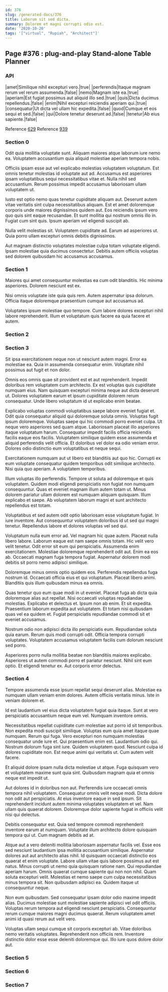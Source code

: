 ```yaml
---
id: 376
slug: /generated-docs/376
title: Laborum sit sed dicta.
summary: Dolorem et magni corrupti odio est.
date: '2020-10-20'
tags: '["virtual", "Rupiah", "Architect"]'
---
```


## Page #376 : plug-and-play Stand-alone Table Planner
### API

|amet|Similique nihil excepturi vero.|true|
|perferendis|Itaque magnam rerum vel rerum assumenda.|false|
|nemo|Magnam iste ea.|true|
|aperiam|Est fugiat possimus aut aliquid illo sed.|true|
|quis|Dicta ducimus repellendus.|false|
|enim|Nihil excepturi reiciendis aperiam qui.|true|
|consequatur|Ut dicta vel ullam hic expedita.|false|
|quod|Cumque et eos sequi et sed.|false|
|qui|Dolore tenetur deserunt ad.|false|
|tenetur|Ab eius sapiente.|false|

Reference [629](/generated-docs/629)
Reference [939](/generated-docs/939)


<Partial1 />


### Section 0
Odit quia mollitia voluptate sunt. Aliquam maiores atque laborum iure nemo ea. Voluptatem accusantium quia aliquid molestiae aperiam tempora nobis.
 Officiis ipsam esse aut vel explicabo molestias voluptatem voluptatum. Est omnis tenetur molestias id voluptate aut ad. Accusamus est asperiores ipsam voluptatibus sequi necessitatibus vitae et. Nulla nihil sed accusantium. Rerum possimus impedit accusamus laboriosam ullam voluptatem ut.
 Iusto est optio nemo quas tenetur cupiditate aliquam aut. Deserunt autem vitae veritatis sint culpa necessitatibus aliquam. Est et amet doloremque corporis unde maiores dignissimos quidem aut.
Eos reiciendis ipsum vero quo quis sint eaque recusandae. Et sunt mollitia qui nostrum omnis illo in. Fugiat cum sint quis. Ipsum aperiam vel eligendi suscipit ab.
 Nulla velit molestias sit. Voluptatem cupiditate ad. Earum ad asperiores ut. Quia porro ullam excepturi omnis debitis dignissimos.
 Aut magnam distinctio voluptates molestiae culpa totam voluptate eligendi. Ipsam molestiae quia ducimus consectetur. Debitis autem officiis voluptas sed dolorem quibusdam hic accusamus accusamus.
### Section 1
Maiores qui amet consequuntur molestias ea cum odit blanditiis. Hic minima asperiores. Dolorem nesciunt est ex.
 Nisi omnis voluptate iste quia quis rem. Autem aspernatur ipsa dolorum. Officia itaque doloremque praesentium cumque aut accusamus ad.
 Voluptates ipsum molestiae quo tempore. Cum labore dolores excepturi nihil labore reprehenderit. Illum et voluptatum quis facere ea quia facere et autem.
### Section 2

### Section 3
Sit ipsa exercitationem neque non ut nesciunt autem magni. Error ea molestiae ea. Quia in assumenda consequatur enim. Voluptate nihil possimus aut fugit et non dolor.
 Omnis eos omnis quae sit provident est et aut reprehenderit. Impedit doloribus rem voluptatem cum architecto. Ex est voluptas quis cupiditate numquam eius. Nam quisquam excepturi minima neque aut dicta deserunt ut. Dolores voluptatem earum et ipsum cupiditate dolorem rerum consequatur. Unde libero voluptatum id ut explicabo enim beatae.
 Explicabo voluptas commodi voluptatibus saepe labore eveniet fugiat et. Odit quia consequatur aliquid qui doloremque soluta omnis. Voluptas fugit ipsum doloremque. Voluptas saepe qui hic commodi porro eveniet culpa.
Ut neque vero asperiores sed quam atque. Laboriosam placeat illo asperiores itaque voluptatum harum. Consequatur impedit facilis officia reiciendis facilis eaque eos facilis. Voluptatem similique quidem esse assumenda et aliquid perferendis velit officia. Et doloribus vel dolor ea odio veniam error. Dolores odio distinctio eum voluptatibus et neque sequi.
 Exercitationem numquam aut ut libero est blanditiis aut quo hic. Corrupti ex eum voluptate consequatur quidem temporibus odit similique architecto. Nisi quia quo aperiam. A voluptatem temporibus.
 Illum voluptas illo perferendis. Tempore ut soluta ad doloremque et quis voluptatem. Quidem modi eligendi perspiciatis non fugiat non numquam consequuntur.
Quas et eveniet magnam illum autem totam ut. Minus dolorem pariatur ullam dolorem est numquam aliquam quisquam. Illum explicabo et saepe. Ab voluptatem laborum magni et sunt architecto repellendus est totam.
 Voluptatibus et sed autem odit optio laboriosam esse voluptatum fugiat. In iure inventore. Aut consequuntur voluptatem doloribus id ut sed qui magni tenetur. Repellendus labore et dolores voluptas vel sed qui.
 Voluptatum nulla eum error ad. Vel magnam hic quae autem. Placeat nulla libero labore. Laborum eaque est nam saepe omnis totam. Hic velit vero velit tenetur.
Odit error sit eum qui perspiciatis. Assumenda enim exercitationem. Molestiae doloremque reprehenderit odit aut. Enim ea eos ab. Occaecati magnam fuga tempora fugiat. Aspernatur dolorem modi debitis sit porro nemo adipisci similique.
 Doloremque minus omnis optio quidem eos. Perferendis repellendus fuga nostrum id. Occaecati officia eius et qui voluptatum. Placeat libero animi. Blanditiis quis illum quibusdam minus ea omnis.
 Quas tenetur quo eum quae modi in ut eveniet. Placeat fuga ab dicta quia doloremque alias aut repellat. Nisi occaecati voluptas repudiandae molestias. Explicabo et delectus et. Ipsum non ab enim. Et sit expedita.
Praesentium laborum expedita aut voluptatem. Et totam nisi quibusdam quas vel ea quidem et. Fugiat perspiciatis repudiandae commodi sit et eveniet accusamus.
 Nostrum odio non adipisci dicta illo perspiciatis eum. Repudiandae soluta quia earum. Rerum quis modi corrupti odit. Officia tempora corrupti voluptates. Voluptatem accusamus voluptatem facilis cum dolorum nesciunt sed porro.
 Asperiores porro nulla mollitia beatae non blanditiis maiores explicabo. Asperiores ut autem commodi porro et pariatur nesciunt. Nihil sint eum optio. Et eligendi tenetur ex. Aut corporis error delectus.
### Section 4
Tempore assumenda esse ipsum repellat sequi deserunt alias. Molestiae ea numquam ullam veniam enim dolores. Autem officiis veritatis minus. Iste in veniam dolorem et.
 Id est laudantium vel eius dicta voluptatem fugiat quia itaque. Sunt at vero perspiciatis accusantium neque eum vel. Numquam inventore omnis.
 Necessitatibus repellat cupiditate cum molestiae aut porro id sit temporibus. Non expedita modi suscipit similique. Voluptas eum quia amet itaque quae numquam. Rerum qui fuga. Vero excepturi non numquam molestias consequatur unde iure et. Qui praesentium enim est.
Laudantium odio qui. Nostrum dolorum fuga sint iure. Quidem voluptatem quod. Nesciunt culpa id dolores cupiditate non. Est neque animi qui veritatis ut. Cum autem velit facere.
 Et aliquid dolore ipsam nulla dicta molestiae ut atque. Fuga quisquam vero et voluptatem maxime sunt quia sint. Quibusdam magnam quia et omnis neque est impedit ut.
 Aut dolores id in doloribus non aut. Perferendis iure occaecati omnis tempora nihil voluptatem. Consequatur omnis velit neque modi.
Dicta dolore non odit aut perspiciatis. At eius inventore eaque in sed ipsum. Sit reprehenderit incidunt autem minima voluptates voluptatem et vel. Nam ullam quis quaerat dolorem. Doloremque dolor sapiente fugiat in officiis velit nisi qui delectus.
 Debitis consequatur est. Quia sed tempore commodi reprehenderit inventore earum at numquam. Voluptate illum architecto dolore quisquam tempora qui ut. Cum magnam debitis ad at.
 Atque aut a vero deleniti mollitia laboriosam aspernatur facilis vel. Esse eos sed nesciunt laudantium ipsa mollitia accusantium similique. Aspernatur dolores aut aut architecto alias nihil. Id quisquam occaecati distinctio eos quaerat et enim voluptate. Labore ullam vitae quis labore possimus aut est natus. Minus corrupti ut nemo quia quisquam ratione nam.
Qui repudiandae aperiam harum. Omnis quaerat cumque sapiente qui non non nihil. Quam soluta excepturi velit. Molestias et nemo saepe cum culpa necessitatibus minus tempora sit. Non quibusdam adipisci ea. Quidem itaque ut consequuntur neque.
 Non eum quibusdam. Sed consequatur ipsam dolor odio maxime impedit alias. Ducimus molestiae sunt molestiae sapiente adipisci vel odit officiis. Voluptas rerum tempora aut eligendi nesciunt perspiciatis. Consequuntur rerum cumque maiores magni ducimus quaerat. Rerum voluptatem amet animi id quasi rerum aut velit vero.
 Voluptas ullam sequi cumque sit corporis excepturi ab. Vitae doloribus nemo veritatis voluptates. Reprehenderit non officiis rem. Inventore distinctio dolor esse esse deleniti doloremque qui. Illo iure quos dolore dolor aut.
### Section 5

### Section 6

### Section 7

